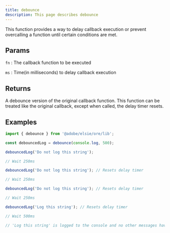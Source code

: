 ```yaml
---
title: debounce
description: This page describes debounce
---
```


This function provides a way to delay callback execution or prevent overcalling a function until certain conditions are met.

## Params

`fn`
: The callback function to be executed

`ms`
: Time(in milliseconds) to delay callback execution

## Returns

A debounce version of the original callback function.
This function can be treated like the original callback, except when called, the delay timer resets.

## Examples

```ts
import { debounce } from '@adobe/elsie/ore/lib';

const debouncedLog = debounce(console.log, 500);

debouncedLog('Do not log this string');

// Wait 250ms

debouncedLog('Do not log this string'); // Resets delay timer

// Wait 250ms

debouncedLog('Do not log this string'); // Resets delay timer

// Wait 250ms

debouncedLog('Log this string'); // Resets delay timer

// Wait 500ms

// 'Log this string' is logged to the console and no other messages have been logged
```
